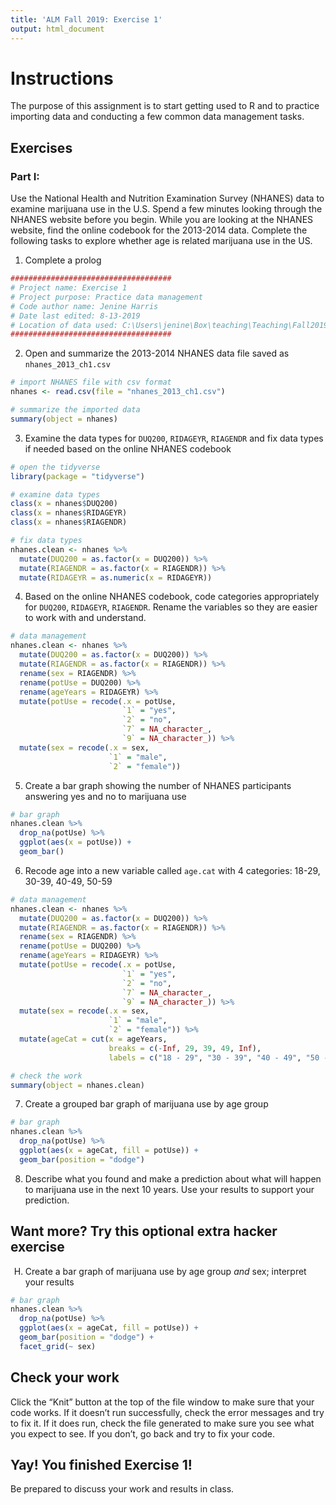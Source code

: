 ---
title: 'ALM Fall 2019: Exercise 1'
output: html_document
---

# Instructions 

The purpose of this assignment is to start getting used to R and to practice importing data and conducting a few common data management tasks. 

## Exercises 

### Part I:

Use the National Health and Nutrition Examination Survey (NHANES) data to examine marijuana use in the U.S. Spend a few minutes looking through the NHANES website before you begin. While you are looking at the NHANES website, find the online codebook for the 2013-2014 data. Complete the following tasks to explore whether age is related marijuana use in the US. 

(1) Complete a prolog

```{r}
####################################
# Project name: Exercise 1
# Project purpose: Practice data management
# Code author name: Jenine Harris 
# Date last edited: 8-13-2019
# Location of data used: C:\Users\jenine\Box\teaching\Teaching\Fall2019\exercise-1\
####################################
```

(2) Open and summarize the 2013-2014 NHANES data file saved as `nhanes_2013_ch1.csv`

```{r}
# import NHANES file with csv format
nhanes <- read.csv(file = "nhanes_2013_ch1.csv")

# summarize the imported data 
summary(object = nhanes)
```

(3) Examine the data types for `DUQ200`, `RIDAGEYR`, `RIAGENDR` and fix data types if needed based on the online NHANES codebook 

```{r} 
# open the tidyverse
library(package = "tidyverse")

# examine data types
class(x = nhanes$DUQ200) 
class(x = nhanes$RIDAGEYR)
class(x = nhanes$RIAGENDR)

# fix data types 
nhanes.clean <- nhanes %>%
  mutate(DUQ200 = as.factor(x = DUQ200)) %>%
  mutate(RIAGENDR = as.factor(x = RIAGENDR)) %>%
  mutate(RIDAGEYR = as.numeric(x = RIDAGEYR))
```

(4) Based on the online NHANES codebook, code categories appropriately for `DUQ200`, `RIDAGEYR`, `RIAGENDR`. Rename the variables so they are easier to work with and understand. 


```{r}
# data management
nhanes.clean <- nhanes %>%
  mutate(DUQ200 = as.factor(x = DUQ200)) %>%
  mutate(RIAGENDR = as.factor(x = RIAGENDR)) %>% 
  rename(sex = RIAGENDR) %>%
  rename(potUse = DUQ200) %>%
  rename(ageYears = RIDAGEYR) %>%
  mutate(potUse = recode(.x = potUse,
                         `1` = "yes",
                         `2` = "no",
                         `7` = NA_character_,
                         `9` = NA_character_)) %>% 
  mutate(sex = recode(.x = sex,
                      `1` = "male",
                      `2` = "female"))
```

(5) Create a bar graph showing the number of NHANES participants answering yes and no to marijuana use 

```{r}
# bar graph 
nhanes.clean %>% 
  drop_na(potUse) %>%
  ggplot(aes(x = potUse)) +
  geom_bar()

```

(6) Recode age into a new variable called `age.cat` with 4 categories: 18-29, 30-39, 40-49, 50-59


```{r}
# data management
nhanes.clean <- nhanes %>%
  mutate(DUQ200 = as.factor(x = DUQ200)) %>%
  mutate(RIAGENDR = as.factor(x = RIAGENDR)) %>% 
  rename(sex = RIAGENDR) %>%
  rename(potUse = DUQ200) %>%
  rename(ageYears = RIDAGEYR) %>%
  mutate(potUse = recode(.x = potUse,
                         `1` = "yes",
                         `2` = "no",
                         `7` = NA_character_,
                         `9` = NA_character_)) %>% 
  mutate(sex = recode(.x = sex,
                      `1` = "male",
                      `2` = "female")) %>%
  mutate(ageCat = cut(x = ageYears,
                      breaks = c(-Inf, 29, 39, 49, Inf),
                      labels = c("18 - 29", "30 - 39", "40 - 49", "50 - 59")))

# check the work
summary(object = nhanes.clean)

```

(7) Create a grouped bar graph of marijuana use by age group

```{r}
# bar graph 
nhanes.clean %>% 
  drop_na(potUse) %>%
  ggplot(aes(x = ageCat, fill = potUse)) +
  geom_bar(position = "dodge")
```

(8) Describe what you found and make a prediction about what will happen to marijuana use in the next 10 years. Use your results to support your prediction.

## Want more? Try this optional extra **hacker** exercise 

(H) Create a bar graph of marijuana use by age group *and* sex; interpret your results 

```{r}
# bar graph 
nhanes.clean %>% 
  drop_na(potUse) %>%
  ggplot(aes(x = ageCat, fill = potUse)) +
  geom_bar(position = "dodge") +
  facet_grid(~ sex)

```

## Check your work 

Click the "Knit" button at the top of the file window to make sure that your code works. If it doesn't run successfully, check the error messages and try to fix it. If it does run, check the file generated to make sure you see what you expect to see. If you don't, go back and try to fix your code. 

## Yay! You finished Exercise 1!

Be prepared to discuss your work and results in class. 


